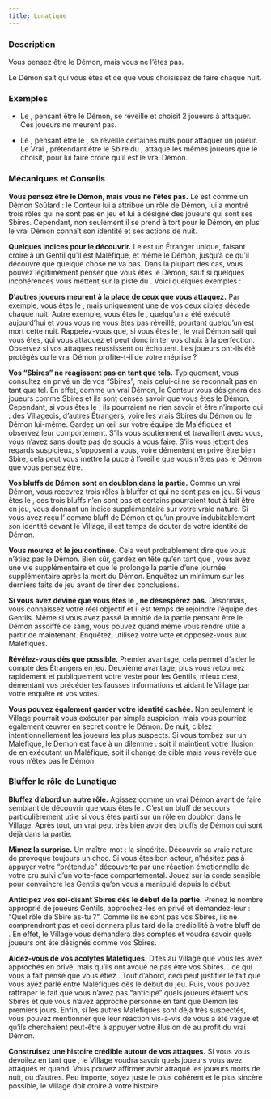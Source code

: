 ```yaml
---
title: Lunatique
---
```



<Role LUNATIQUE header />

### Description

Vous pensez être le Démon, mais vous ne l’êtes pas.

Le Démon sait qui vous êtes et ce que vous choisissez de faire chaque nuit.

### Exemples

- Le <Role LUNATIQUE />, pensant être le Démon, se réveille et choisit 2 joueurs à attaquer. Ces joueurs ne meurent pas.

- Le <Role LUNATIQUE />, pensant être le <Role ZOMBUUL />, se réveille certaines nuits pour attaquer un joueur. Le Vrai <Role ZOMBUUL />, prétendant être le Sbire du <Role LUNATIQUE />, attaque les mêmes joueurs que le <Role LUNATIQUE /> choisit, pour lui faire croire qu’il est le vrai Démon.

### Mécaniques et Conseils

**Vous pensez être le Démon, mais vous ne l’êtes pas.** Le <Role LUNATIQUE /> est comme un Démon Soûlard : le Conteur lui a attribué un rôle de Démon, lui a montré trois rôles qui ne sont pas en jeu et lui a désigné des joueurs qui sont ses Sbires. Cependant, non seulement il se prend à tort pour le Démon, en plus le vrai Démon connaît son identité et ses actions de nuit.

**Quelques indices pour le découvrir.** Le <Role LUNATIQUE /> est un Étranger unique, faisant croire à un Gentil qu’il est Maléfique, et même le Démon, jusqu’à ce qu’il découvre que quelque chose ne va pas. Dans la plupart des cas, vous pouvez légitimement penser que vous êtes le Démon, sauf si quelques incohérences vous mettent sur la piste du <Role LUNATIQUE />. Voici quelques exemples :

**D’autres joueurs meurent à la place de ceux que vous attaquez.** Par exemple, vous êtes le <Role SHABALOTH />, mais uniquement une de vos deux cibles décède chaque nuit. Autre exemple, vous êtes le <Role ZOMBUUL />, quelqu’un a été exécuté aujourd’hui et vous vous ne vous êtes pas réveillé, pourtant quelqu’un est mort cette nuit. Rappelez-vous que, si vous êtes le <Role LUNATIQUE />, le vrai Démon sait qui vous êtes, qui vous attaquez et peut donc imiter vos choix à la perfection. Observez si vos attaques réussissent ou échouent. Les joueurs ont-ils été protégés ou le vrai Démon profite-t-il de votre méprise ?

**Vos “Sbires” ne réagissent pas en tant que tels.** Typiquement, vous consultez en privé un de vos “Sbires”, mais celui-ci ne se reconnaît pas en tant que tel. En effet, comme un vrai Démon, le Conteur vous désignera des joueurs comme Sbires et ils sont censés savoir que vous êtes le Démon. Cependant, si vous êtes le <Role LUNATIQUE />, ils pourraient ne rien savoir et être n’importe qui : des Villageois, d’autres Étrangers, voire les vrais Sbires du Démon ou le Démon lui-même. Gardez un œil sur votre équipe de Maléfiques et observez leur comportement. S’ils vous soutiennent et travaillent avec vous, vous n’avez sans doute pas de soucis à vous faire. S’ils vous jettent des regards suspicieux, s’opposent à vous, voire démentent en privé être bien Sbire, cela peut vous mettre la puce à l’oreille que vous n’êtes pas le Démon que vous pensez être.

**Vos bluffs de Démon sont en doublon dans la partie.** Comme un vrai Démon, vous recevrez trois rôles à bluffer et qui ne sont pas en jeu. Si vous êtes le <Role LUNATIQUE />, ces trois bluffs n’en sont pas et certains pourraient tout à fait être en jeu, vous donnant un indice supplémentaire sur votre vraie nature. Si vous avez reçu l’<Role HERBORISTE /> comme bluff de Démon et qu’un <Role HERBORISTE /> prouve indubitablement son identité devant le Village, il est temps de douter de votre identité de Démon.

**Vous mourez et le jeu continue.** Cela veut probablement dire que vous n’étiez pas le Démon. Bien sûr, gardez en tête qu’en tant que <Role ZOMBUUL />, vous avez une vie supplémentaire et que le <Role CONSPIRATEUR /> prolonge la partie d’une journée supplémentaire après la mort du Démon. Enquêtez un minimum sur les derniers faits de jeu avant de tirer des conclusions.

**Si vous avez deviné que vous êtes le <Role LUNATIQUE />, ne désespérez pas.** Désormais, vous connaissez votre réel objectif et il est temps de rejoindre l’équipe des Gentils. Même si vous avez passé la moitié de la partie pensant être le Démon assoiffé de sang, vous pouvez quand même vous rendre utile à partir de maintenant. Enquêtez, utilisez votre vote et opposez-vous aux Maléfiques.

**Révélez-vous dès que possible.** Premier avantage, cela permet d’aider le compte des Étrangers en jeu. Deuxième avantage, plus vous retournez rapidement et publiquement votre veste pour les Gentils, mieux c’est, démentant vos précédentes fausses informations et aidant le Village par votre enquête et vos votes.

**Vous pouvez également garder votre identité cachée.** Non seulement le Village pourrait vous exécuter par simple suspicion, mais vous pourriez également œuvrer en secret contre le Démon. De nuit, ciblez intentionnellement les joueurs les plus suspects. Si vous tombez sur un Maléfique, le Démon est face à un dilemme : soit il maintient votre illusion de <Role LUNATIQUE /> en exécutant un Maléfique, soit il change de cible mais vous révèle que vous n’êtes pas le Démon.

### Bluffer le rôle de Lunatique

**Bluffez d’abord un autre rôle.** Agissez comme un vrai Démon avant de faire semblant de découvrir que vous êtes le <Role LUNATIQUE />. C’est un bluff de secours particulièrement utile si vous êtes parti sur un rôle en doublon dans le Village. Après tout, un vrai <Role LUNATIQUE /> peut très bien avoir des bluffs de Démon qui sont déjà dans la partie.

**Mimez la surprise.** Un maître-mot : la sincérité. Découvrir sa vraie nature de <Role LUNATIQUE /> provoque toujours un choc. Si vous êtes bon acteur, n’hésitez pas à appuyer votre “prétendue” découverte par une réaction émotionnelle de votre cru suivi d’un volte-face comportemental. Jouez sur la corde sensible pour convaincre les Gentils qu’on vous a manipulé depuis le début.

**Anticipez vos soi-disant Sbires dès le début de la partie.** Prenez le nombre approprié de joueurs Gentils, approchez-les en privé et demandez-leur : “Quel rôle de Sbire as-tu ?”. Comme ils ne sont pas vos Sbires, ils ne comprendront pas et ceci donnera plus tard de la crédibilité à votre bluff de <Role LUNATIQUE />. En effet, le Village vous demandera des comptes et voudra savoir quels joueurs ont été désignés comme vos Sbires.

**Aidez-vous de vos acolytes Maléfiques.** Dites au Village que vous les avez approchés en privé, mais qu’ils ont avoué ne pas être vos Sbires… ce qui vous a fait pensé que vous étiez <Role LUNATIQUE />. Tout d’abord, ceci peut justifier le fait que vous ayez parlé entre Maléfiques dès le début du jeu. Puis, vous pouvez rattraper le fait que vous n’avez pas “anticipé” quels joueurs étaient vos Sbires et que vous n’avez approché personne en tant que Démon les premiers jours. Enfin, si les autres Maléfiques sont déjà très suspectés, vous pouvez mentionner que leur réaction vis-à-vis de vous a été vague et qu’ils cherchaient peut-être à appuyer votre illusion de <Role LUNATIQUE /> au profit du vrai Démon.

**Construisez une histoire crédible autour de vos attaques.** Si vous vous dévoilez en tant que <Role LUNATIQUE />, le Village voudra savoir quels joueurs vous avez attaqués et quand. Vous pouvez affirmer avoir attaqué les joueurs morts de nuit, ou d’autres. Peu importe, soyez juste le plus cohérent et le plus sincère possible, le Village doit croire à votre histoire.

